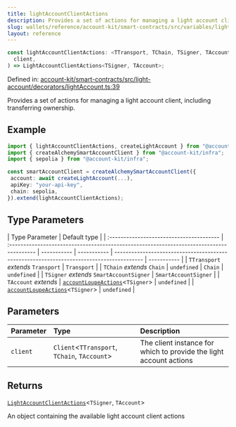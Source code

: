 ```yaml
---
title: lightAccountClientActions
description: Provides a set of actions for managing a light account client, including transferring ownership.
slug: wallets/reference/account-kit/smart-contracts/src/variables/lightAccountClientActions
layout: reference
---
```


```ts
const lightAccountClientActions: <TTransport, TChain, TSigner, TAccount>(
  client,
) => LightAccountClientActions<TSigner, TAccount>;
```

Defined in: [account-kit/smart-contracts/src/light-account/decorators/lightAccount.ts:39](https://github.com/alchemyplatform/aa-sdk/blob/923a52171f7246172caf350853843e6680197da9/account-kit/smart-contracts/src/light-account/decorators/lightAccount.ts#L39)

Provides a set of actions for managing a light account client, including transferring ownership.

## Example

```ts
import { lightAccountClientActions, createLightAccount } from "@account-kit/smart-contracts";
import { createAlchemySmartAccountClient } from "@account-kit/infra";
import { sepolia } from "@account-kit/infra";

const smartAccountClient = createAlchemySmartAccountClient({
 account: await createLightAccount(...),
 apiKey: "your-api-key",
 chain: sepolia,
}).extend(lightAccountClientActions);
```

## Type Parameters

| Type Parameter                           | Default type                                                                             |
| :--------------------------------------- | :--------------------------------------------------------------------------------------- | ----------- | ----------- | ---------------------------------------------------------------------------------------- | ----------- |
| `TTransport` _extends_ `Transport`       | `Transport`                                                                              |
| `TChain` _extends_ `Chain`               | `undefined`                                                                              | `Chain`     | `undefined` |
| `TSigner` _extends_ `SmartAccountSigner` | `SmartAccountSigner`                                                                     |
| `TAccount` _extends_                     | [`accountLoupeActions`](../../../core/src/variables/accountLoupeActions.mdx)\<`TSigner`> | `undefined` |             | [`accountLoupeActions`](../../../core/src/variables/accountLoupeActions.mdx)\<`TSigner`> | `undefined` |

## Parameters

| Parameter | Type                                          | Description                                                        |
| :-------- | :-------------------------------------------- | :----------------------------------------------------------------- |
| `client`  | `Client`\<`TTransport`, `TChain`, `TAccount`> | The client instance for which to provide the light account actions |

## Returns

[`LightAccountClientActions`](../type-aliases/LightAccountClientActions.mdx)\<`TSigner`, `TAccount`>

An object containing the available light account client actions
